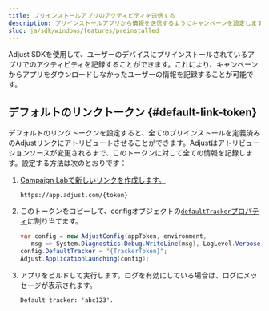 ```yaml
---
title: プリインストールアプリのアクティビティを送信する
description: プリインストールアプリから情報を送信するようにキャンペーンを設定します。
slug: ja/sdk/windows/features/preinstalled
---
```


Adjust SDKを使用して、ユーザーのデバイスにプリインストールされているアプリでのアクティビティを記録することができます。これにより、キャンペーンからアプリをダウンロードしなかったユーザーの情報を記録することが可能です。

## デフォルトのリンクトークン {#default-link-token}

デフォルトのリンクトークンを設定すると、全てのプリインストールを定義済みのAdjustリンクにアトリビュートさせることができます。Adjustはアトリビューションソースが変更されるまで、このトークンに対して全ての情報を記録します。設定する方法は次のとおりです：

1. [Campaign Labで新しいリンクを作成します。](https://help.adjust.com/ja/article/links)

   ```text
   https://app.adjust.com/{token}
   ```

2. このトークンをコピーして、configオブジェクトの[`defaultTracker`プロパティ](/ja/sdk/flutter/configuration#set-default-link-token)に割り当てます。

   <CodeBlock highlight="{range: 3}">

   ```cs
   var config = new AdjustConfig(appToken, environment,
      msg => System.Diagnostics.Debug.WriteLine(msg), LogLevel.Verbose);
   config.DefaultTracker = "{TrackerToken}";
   Adjust.ApplicationLaunching(config);
   ```

   </CodeBlock>

3. アプリをビルドして実行します。ログを有効にしている場合は、ログにメッセージが表示されます。

   ```text
   Default tracker: 'abc123'.
   ```
